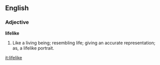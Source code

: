 ==English==

===Adjective===

'''lifelike'''

#Like a living being; resembling life; giving an accurate representation; as, a lifelike portrait.

[[it:lifelike]]